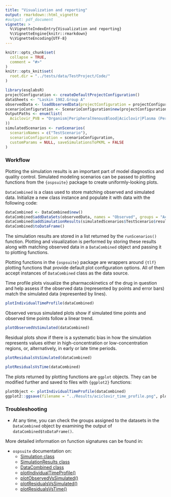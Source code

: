 ```yaml
---
title: "Visualization and reporting"
output: rmarkdown::html_vignette
#output: pdf_document
vignette: >
  %\VignetteIndexEntry{Visualization and reporting}
  %\VignetteEngine{knitr::rmarkdown}
  %\VignetteEncoding{UTF-8}
---
```


```r
knitr::opts_chunk$set(
  collapse = TRUE,
  comment = "#>"
)
knitr::opts_knit$set(
  root.dir = "../tests/data/TestProject/Code/"
)
```

```r
library(esqlabsR)
projectConfiguration <- createDefaultProjectConfiguration()
dataSheets <- "Laskin 1982.Group A"
observedData <- loadObservedData(projectConfiguration = projectConfiguration, sheets = dataSheets)
scenarioConfiguration <- ScenarioConfiguration$new(projectConfiguration)
OutputPaths <- enum(list(
  Aciclovir_PVB = "Organism|PeripheralVenousBlood|Aciclovir|Plasma (Peripheral Venous Blood)"
))
simulatedScenarios <- runScenarios(
  scenarioNames = c("TestScenario"),
  scenarioConfiguration = scenarioConfiguration,
  customParams = NULL, saveSimulationsToPKML = FALSE
)
```

### Workflow

Plotting the simulation results is an important part of model diagnostics and quality control. Simulated modeling scenarios can be passed to plotting functions from the `{ospsuite}` package to create uniformly-looking plots.

`DataCombined` is a class used to store matching observed and simulated data. Initialize a new class instance and populate it with data with the following code:

```r
dataCombined <- DataCombined$new()
dataCombined$addDataSets(observedData, names = "Observed", groups = "Aciclovir")
dataCombined$addSimulationResults(simulatedScenarios$TestScenario$results, names = "Simulated", groups = "Aciclovir")
dataCombined$toDataFrame()
```

The simulation results are stored in a list returned by the `runScenarios()` function. Plotting and visualization is performed by storing these results along with matching observed data in a `DataCombined` object and passing it to plotting functions.

Plotting functions in the `{ospsuite}` package are wrappers around `{tlf}` plotting functions that provide default plot configuration options. All of them accept instances of `DataCombined` class as the data source. 

Time profile plots visualize the pharmacokinetics of the drug in question and help assess if the observed data (represented by points and error bars) match the simulated data (represented by lines).


```r
plotIndividualTimeProfile(dataCombined)
```

Observed versus simulated plots show if simulated time points and observed time points follow a linear trend.

```r
plotObservedVsSimulated(dataCombined)
```

Residual plots show if there is a systematic bias in how the simulation represents values either in high-concentration or low-concentration regions, or, alternatively, in early or late time periods.

```r
plotResidualsVsSimulated(dataCombined)
```

```r
plotResidualsVsTime(dataCombined)
```

The plots returned by plotting functions are `ggplot` objects. They can be modified further and saved to files with `{ggplot2}` functions:

```r
plotObject <- plotIndividualTimeProfile(dataCombined)
ggplot2::ggsave(filename = "../Results/aciclovir_time_profile.png", plotObject, width = 8, height = 4)
```

### Troubleshooting

* At any time, you can check the groups assigned to the datasets in the `DataCombined` object by examining the output of `dataCombined$toDataFrame()`.

More detailed information on function signatures can be found in:

* `ospsuite` documentation on:
    * [Simulation class](https://www.open-systems-pharmacology.org/OSPSuite-R/reference/Simulation.html)
    * [SimulationResults class](https://www.open-systems-pharmacology.org/OSPSuite-R/reference/SimulationResults.html)
    * [DataCombined class](https://www.open-systems-pharmacology.org/OSPSuite-R/reference/DataCombined.html)
    * [plotIndividualTimeProfile()](https://www.open-systems-pharmacology.org/OSPSuite-R/reference/plotIndividualTimeProfile.html)
    * [plotObservedVsSimulated()](https://www.open-systems-pharmacology.org/OSPSuite-R/reference/plotObservedVsSimulated.html)
    * [plotResidualsVsSimulated()](https://www.open-systems-pharmacology.org/OSPSuite-R/reference/plotResidualsVsSimulated.html)
    * [plotResidualsVsTime()](https://www.open-systems-pharmacology.org/OSPSuite-R/reference/plotResidualsVsTime.html)
